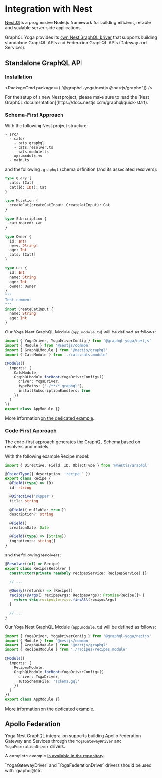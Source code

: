 

<LatestVersionNotice />

# Integration with Nest

[NestJS](https://nestjs.com) is a progressive Node.js framework for building efficient, reliable and
scalable server-side applications.

GraphQL Yoga provides its
[own Nest GraphQL Driver](https://github.com/charlypoly/graphql-yoga-nestjs) that supports building
standalone GraphQL APIs and Federation GraphQL APIs (Gateway and Services).

## Standalone GraphQL API

### Installation

<PackageCmd packages={['@graphql-yoga/nestjs @nestjs/graphql']} />

<Callout>
  For the setup of a new Nest project, please make sure to read the [Nest GraphQL
  documentation](https://docs.nestjs.com/graphql/quick-start).
</Callout>

### Schema-First Approach

With the following Nest project structure:

```text
- src/
  - cats/
    - cats.graphql
    - cats.resolver.ts
    - cats.module.ts
  - app.module.ts
  - main.ts
```

and the following `.graphql` schema definition (and its associated resolvers):

```graphql
type Query {
  cats: [Cat]
  cat(id: ID!): Cat
}

type Mutation {
  createCat(createCatInput: CreateCatInput): Cat
}

type Subscription {
  catCreated: Cat
}

type Owner {
  id: Int!
  name: String!
  age: Int
  cats: [Cat!]
}

type Cat {
  id: Int
  name: String
  age: Int
  owner: Owner
}
"""
Test comment
"""
input CreateCatInput {
  name: String
  age: Int
}
```

Our Yoga Nest GraphQL Module (`app.module.ts`) will be defined as follows:

```ts filename="app.module.ts"
import { YogaDriver, YogaDriverConfig } from '@graphql-yoga/nestjs'
import { Module } from '@nestjs/common'
import { GraphQLModule } from '@nestjs/graphql'
import { CatsModule } from './cats/cats.module'

@Module({
  imports: [
    CatsModule,
    GraphQLModule.forRoot<YogaDriverConfig>({
      driver: YogaDriver,
      typePaths: ['./**/*.graphql'],
      installSubscriptionHandlers: true
    })
  ]
})
export class AppModule {}
```

More information
[on the dedicated example](https://github.com/charlypoly/graphql-yoga-nestjs/tree/master/examples/schema-first).

### Code-First Approach

The code-first approach generates the GraphQL Schema based on resolvers and models.

With the following example Recipe model:

```ts
import { Directive, Field, ID, ObjectType } from '@nestjs/graphql'

@ObjectType({ description: 'recipe ' })
export class Recipe {
  @Field((type) => ID)
  id: string

  @Directive('@upper')
  title: string

  @Field({ nullable: true })
  description?: string

  @Field()
  creationDate: Date

  @Field((type) => [String])
  ingredients: string[]
}
```

and the following resolvers:

```ts
@Resolver((of) => Recipe)
export class RecipesResolver {
  constructor(private readonly recipesService: RecipesService) {}

  // ...

  @Query((returns) => [Recipe])
  recipes(@Args() recipesArgs: RecipesArgs): Promise<Recipe[]> {
    return this.recipesService.findAll(recipesArgs)
  }

  // ...
}
```

Our Yoga Nest GraphQL Module (`app.module.ts`) will be defined as follows:

```ts filename="app.module.ts"
import { YogaDriver, YogaDriverConfig } from '@graphql-yoga/nestjs'
import { Module } from '@nestjs/common'
import { GraphQLModule } from '@nestjs/graphql'
import { RecipesModule } from './recipes/recipes.module'

@Module({
  imports: [
    RecipesModule,
    GraphQLModule.forRoot<YogaDriverConfig>({
      driver: YogaDriver,
      autoSchemaFile: 'schema.gql'
    })
  ]
})
export class AppModule {}
```

More information
[on the dedicated example](https://github.com/charlypoly/graphql-yoga-nestjs/tree/master/examples/code-first).

## Apollo Federation

Yoga Nest GraphQL integration supports building Apollo Federation Gateway and Services through the
`YogaGatewayDriver` and `YogaFederationDriver` drivers.

A complete example
[is available in the repository](https://github.com/charlypoly/graphql-yoga-nestjs/tree/master/examples/graphql-federation-code-first).

<Callout type="warning">
  `YogaGatewayDriver` and `YogaFederationDriver` drivers should be used with `graphql@15`.
</Callout>

